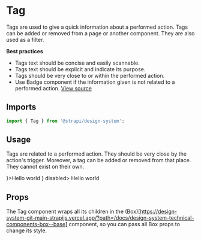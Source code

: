 

<Meta title="Design System/Components/Tag" component={Tag} />

# Tag

Tags are used to give a quick information about a performed action. Tags can be added or removed from a page or another
component. They are also used as a filter.

**Best practices**

- Tags text should be concise and easily scannable.
- Tags text should be explicit and indicate its purpose.
- Tags should be very close to or within the performed action.
- Use Badge component if the information given is not related to a performed action.
  [View source](https://github.com/strapi/design-system/tree/main/packages/strapi-design-system/src/Tag)

## Imports

```js
import { Tag } from '@strapi/design-system';
```

## Usage

Tags are related to a performed action. They should be very close by the action's trigger. Moreover, a tag can be added
or removed from that place. They cannot exist on their own.

<Canvas>
  <Story name="base">
    <Tag icon={<Information aria-hidden />}>Hello world</Tag>
  </Story>
  <Story name="disabled">
    <Tag icon={<Information aria-hidden />} disabled>
      Hello world
    </Tag>
  </Story>
</Canvas>

## Props

The Tag component wraps all its children in the
(Box)[https://design-system-git-main-strapijs.vercel.app/?path=/docs/design-system-technical-components-box--base]
component, so you can pass all Box props to change its style.

<ArgsTable of={Tag} />
